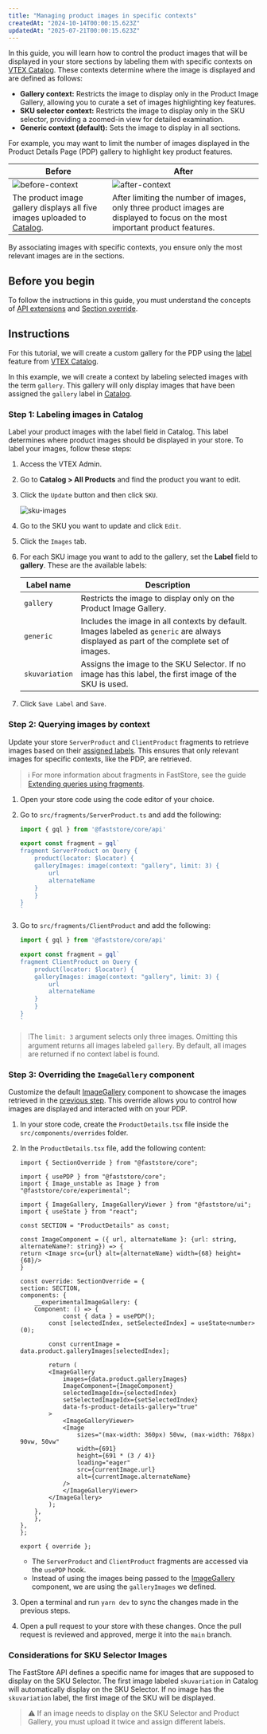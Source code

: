 ```yaml
---
title: "Managing product images in specific contexts"
createdAt: "2024-10-14T00:00:15.623Z"
updatedAt: "2025-07-21T00:00:15.623Z"
---
```


In this guide, you will learn how to control the product images that will be displayed in your store sections by labeling them with specific contexts on [VTEX Catalog](https://help.vtex.com/en/tutorial/catalog-overview--77M8ItLhDXs6aBdQTqToVe?&utm_source=autocomplete). These contexts determine where the image is displayed and are defined as follows:

- **Gallery context:** Restricts the image to display only in the Product Image Gallery, allowing you to curate a set of images highlighting key features.
- **SKU selector context:** Restricts the image to display only in the SKU selector, providing a zoomed-in view for detailed examination.
- **Generic context (default):** Sets the image to display in all sections.

For example, you may want to limit the number of images displayed in the Product Details Page (PDP) gallery to highlight key product features.

| **Before** | **After** |
| ---------- | --------- |
| ![before-context](https://vtexhelp.vtexassets.com/assets/docs/src/before___bec5e5c536162b228cd4d50d0042c4a6.png) | ![after-context](https://vtexhelp.vtexassets.com/assets/docs/src/after___f6bb9be611ba511d7eee8558c34a2732.png) |
| The product image gallery displays all five images uploaded to [Catalog](https://help.vtex.com/en/tracks/catalog-101--5AF0XfnjfWeopIFBgs3LIQ). | After limiting the number of images, only three product images are displayed to focus on the most important product features. |

By associating images with specific contexts, you ensure only the most relevant images are in the sections.

## Before you begin

To follow the instructions in this guide, you must understand the concepts of [API extensions](https://developers.vtex.com/docs/guides/faststore/api-extensions-overview) and [Section override](https://developers.vtex.com/docs/guides/faststore/overrides-overview).

## Instructions

For this tutorial, we will create a custom gallery for the PDP using the [label](https://help.vtex.com/en/tracks/catalog-101--5AF0XfnjfWeopIFBgs3LIQ/17PxekVPmVYI4c3OCQ0ddJ#adding-an-image-to-the-sku) feature from [VTEX Catalog](https://help.vtex.com/tracks/catalog-101--5AF0XfnjfWeopIFBgs3LIQ).

In this example, we will create a context by labeling selected images with the term `gallery`. This gallery will only display images that have been assigned the `gallery` label in [Catalog](https://help.vtex.com/en/tracks/catalog-101--5AF0XfnjfWeopIFBgs3LIQ).

### Step 1: Labeling images in Catalog

Label your product images with the label field in Catalog.
This label determines where product images should be displayed in your store.
To label your images, follow these steps:

1. Access the VTEX Admin.
2. Go to **Catalog > All Products** and find the product you want to edit.
3. Click the `Update` button and then click `SKU`.

    ![sku-images](https://vtexhelp.vtexassets.com/assets/docs/src/sku-images-admin___1baaa1f88be16795b892634b80676ccc.gif)

4. Go to the SKU you want to update and click `Edit`.
5. Click the `Images` tab.
6. For each SKU image you want to add to the gallery, set the **Label** field to **gallery**. These are the available labels:

    | Label name | Description |
    | ---------------- | ---------------- |
    | `gallery` | Restricts the image to display only on the Product Image Gallery. |
    | `generic` | Includes the image in all contexts by default. Images labeled as `generic` are always displayed as part of the complete set of images. |
    | `skuvariation` | Assigns the image to the SKU Selector. If no image has this label, the first image of the SKU is used. |

7. Click `Save Label` and `Save`.

### Step 2: Querying images by context

Update your store `ServerProduct` and `ClientProduct` fragments to retrieve images based on their [assigned labels](#step-1-labeling-images-in-catalog). This ensures that only relevant images for specific contexts, like the PDP, are retrieved.

> ℹ️ For more information about fragments in FastStore, see the guide [Extending queries using fragments](https://developers.vtex.com/docs/guides/faststore/api-extensions-extending-queries-using-fragments).

1. Open your store code using the code editor of your choice.
2. Go to `src/fragments/ServerProduct.ts` and add the following:

    ```js src/fragments/ServerProduct.ts
    import { gql } from '@faststore/core/api'
    
    export const fragment = gql`
    fragment ServerProduct on Query {
        product(locator: $locator) {
        galleryImages: image(context: "gallery", limit: 3) {
            url
            alternateName
        }
        }
    }
    `
    ```

3. Go to `src/fragments/ClientProduct` and add the following:

    ```js src/fragments/ClientProduct
    import { gql } from '@faststore/core/api'
    
    export const fragment = gql`
    fragment ClientProduct on Query {
        product(locator: $locator) {
        galleryImages: image(context: "gallery", limit: 3) {
            url
            alternateName
        }
        }
    }
    `
    ```

> ❕The `limit: 3` argument selects only three images. Omitting this argument returns all images labeled `gallery`. By default, all images are returned if no context label is found.


### Step 3: Overriding the `ImageGallery` component

Customize the default [ImageGallery](https://developers.vtex.com/docs/guides/faststore/organisms-image-gallery) component to showcase the images retrieved in the [previous step](#step-1-labeling-images-in-catalog). This override allows you to control how images are displayed and interacted with on your PDP.

1. In your store code, create the `ProductDetails.tsx` file inside the `src/components/overrides` folder.
2. In the `ProductDetails.tsx` file, add the following content:

    ```tsx
    import { SectionOverride } from "@faststore/core";

    import { usePDP } from "@faststore/core";
    import { Image_unstable as Image } from "@faststore/core/experimental";

    import { ImageGallery, ImageGalleryViewer } from "@faststore/ui";
    import { useState } from "react";

    const SECTION = "ProductDetails" as const;

    const ImageComponent = ({ url, alternateName }: {url: string, alternateName?: string}) => {
    return <Image src={url} alt={alternateName} width={68} height={68}/>
    }

    const override: SectionOverride = {
    section: SECTION,
    components: {
        __experimentalImageGallery: {
        Component: () => {
                const { data } = usePDP();
            const [selectedIndex, setSelectedIndex] = useState<number>(0);
    
            const currentImage = data.product.galleryImages[selectedIndex];

            return (
            <ImageGallery
                images={data.product.galleryImages}
                ImageComponent={ImageComponent}
                selectedImageIdx={selectedIndex}
                setSelectedImageIdx={setSelectedIndex}
                data-fs-product-details-gallery="true"
            >
                <ImageGalleryViewer>
                <Image
                    sizes="(max-width: 360px) 50vw, (max-width: 768px) 90vw, 50vw"
                    width={691}
                    height={691 * (3 / 4)}
                    loading="eager"
                    src={currentImage.url}
                    alt={currentImage.alternateName}
                />
                </ImageGalleryViewer>
            </ImageGallery>
            );
        },
        },
    },
    };

    export { override };
    ```

   - The `ServerProduct` and `ClientProduct` fragments are accessed via the `usePDP` hook.
   - Instead of using the images being passed to the [ImageGallery](https://developers.vtex.com/docs/guides/faststore/organisms-image-gallery) component, we are using the `galleryImages` we defined.

3. Open a terminal and run `yarn dev` to sync the changes made in the previous steps.
4. Open a pull request to your store with these changes. Once the pull request is reviewed and approved, merge it into the `main` branch.

### Considerations for SKU Selector Images

The FastStore API defines a specific name for images that are supposed to display on the SKU Selector. The first image labeled `skuvariation` in Catalog will automatically display on the SKU Selector. If no image has the `skuvariation` label, the first image of the SKU will be displayed.

> ⚠ If an image needs to display on the SKU Selector and Product Gallery, you must upload it twice and assign different labels.
